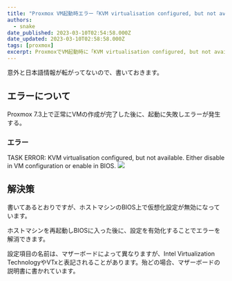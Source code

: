 ```yaml
---
title: "Proxmox VM起動時エラー「KVM virtualisation configured, but not available. Either disable in VM configuration or enable in BIOS.」の解決策"
authors:
  - snake
date_published: 2023-03-10T02:54:58.000Z
date_updated: 2023-03-10T02:58:58.000Z
tags: [proxmox]
excerpt: ProxmoxでVM起動時に「KVM virtualisation configured, but not available. Either disable in VM configuration or enable in BIOS.」と言われる問題の解決策
---
```


意外と日本語情報が転がってないので、書いておきます。

## エラーについて

Proxmox 7.3上で正常にVMの作成が完了した後に、起動に失敗しエラーが発生する。

### エラー

TASK ERROR: KVM virtualisation configured, but not available. Either disable in VM configuration or enable in BIOS.
![](https://i.imgur.com/J4JrwYw.png)
## 解決策

書いてあるとおりですが、ホストマシンのBIOS上で仮想化設定が無効になっています。

ホストマシンを再起動しBIOSに入った後に、設定を有効化することでエラーを解消できます。

設定項目の名前は、マザーボードによって異なりますが、Intel Virtualization TechnologyやVTxと表記されることがあります。殆どの場合、マザーボードの説明書に書かれています。

